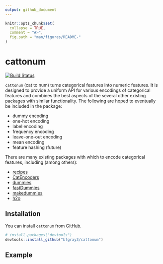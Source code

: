 ```yaml
---
output: github_document
---
```


<!-- README.md is generated from README.Rmd. Please edit that file -->

```r
knitr::opts_chunk$set(
  collapse = TRUE,
  comment = "#>",
  fig.path = "man/figures/README-"
)
```

# cattonum

[![Build Status](https://travis-ci.org/bfgray3/cattonum.svg?branch=master)](https://travis-ci.org/bfgray3/cattonum)

`cattonum` (cat to num) turns categorical features into numeric features.  It is designed to provide a uniform API for various encodings of categorical features and combines the best aspects of the several other existing packages with similar functionality.  The following are hoped to eventually be included in the package:

* dummy encoding
* one-hot encoding
* label encoding
* frequency encoding
* leave-one-out encoding
* mean encoding
* feature hashing (future)

There are many existing packages with which to encode categorical features, including (among others):

* [recipes](https://cran.r-project.org/web/packages/recipes/index.html)
* [CatEncoders](https://cran.r-project.org/web/packages/CatEncoders/index.html)
* [dummies](https://cran.r-project.org/web/packages/dummies/index.html)
* [fastDummies](https://cran.r-project.org/web/packages/fastDummies/index.html)
* [makedummies](https://cran.r-project.org/web/packages/makedummies/index.html)
* [h2o](https://cran.r-project.org/web/packages/h2o/index.html)

## Installation

You can install `cattonum` from GitHub.

```r
# install.packages("devtools")
devtools::install_github("bfgray3/cattonum")
```

## Example

